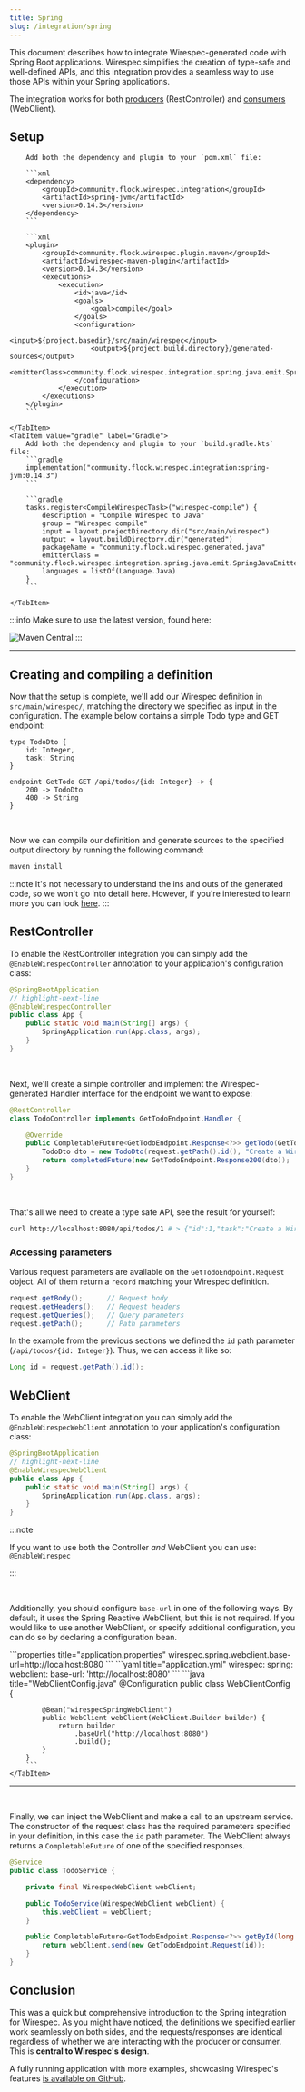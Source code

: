 ```yaml
---
title: Spring
slug: /integration/spring
---
```



This document describes how to integrate Wirespec-generated code with Spring Boot applications. Wirespec simplifies the
creation of type-safe and well-defined APIs, and this integration provides a seamless way to use those APIs within your
Spring applications.

The integration works for both [producers](#restcontroller) (RestController) and [consumers](#webclient)
(WebClient).

## Setup

<Tabs>
    <TabItem value="maven" label="Maven">

        Add both the dependency and plugin to your `pom.xml` file:

        ```xml
        <dependency>
            <groupId>community.flock.wirespec.integration</groupId>
            <artifactId>spring-jvm</artifactId>
            <version>0.14.3</version>
        </dependency>
        ```

        ```xml
        <plugin>
            <groupId>community.flock.wirespec.plugin.maven</groupId>
            <artifactId>wirespec-maven-plugin</artifactId>
            <version>0.14.3</version>
            <executions>
                <execution>
                    <id>java</id>
                    <goals>
                        <goal>compile</goal>
                    </goals>
                    <configuration>
                        <input>${project.basedir}/src/main/wirespec</input>
                        <output>${project.build.directory}/generated-sources</output>
                        <emitterClass>community.flock.wirespec.integration.spring.java.emit.SpringJavaEmitter</emitterClass>
                    </configuration>
                </execution>
            </executions>
        </plugin>
        ```

    </TabItem>
    <TabItem value="gradle" label="Gradle">
        Add both the dependency and plugin to your `build.gradle.kts` file:
        ```gradle
        implementation("community.flock.wirespec.integration:spring-jvm:0.14.3")
        ```

        ```gradle
        tasks.register<CompileWirespecTask>("wirespec-compile") {
            description = "Compile Wirespec to Java"
            group = "Wirespec compile"
            input = layout.projectDirectory.dir("src/main/wirespec")
            output = layout.buildDirectory.dir("generated")
            packageName = "community.flock.wirespec.generated.java"
            emitterClass = "community.flock.wirespec.integration.spring.java.emit.SpringJavaEmitter"::class.java
            languages = listOf(Language.Java)
        }
        ```

    </TabItem>
</Tabs>

:::info
Make sure to use the latest version, found here:

![Maven Central](https://img.shields.io/maven-central/v/community.flock.wirespec.plugin.maven/wirespec-maven-plugin)
:::

------------------------------

## Creating and compiling a definition

Now that the setup is complete, we'll add our Wirespec definition in `src/main/wirespec/`, matching the directory we
specified as input in the configuration. The example below contains a simple Todo type and GET endpoint:

[//]: # (Could be the same as in getting-started maybe?)
```wirespec title="src/main/wirespec/todo.ws"
type TodoDto {
    id: Integer,
    task: String
}

endpoint GetTodo GET /api/todos/{id: Integer} -> {
    200 -> TodoDto
    400 -> String
}
```

<br />

Now we can compile our definition and generate sources to the specified output directory by running the following
command:

```bash
maven install
```

:::note
It's not necessary to understand the ins and outs of the generated code, so we won't go into detail here.
However, if you're interested to learn more you can look [here](../emitters/java).
:::


## RestController

To enable the RestController integration you can simply add the `@EnableWirespecController` annotation to your
application's configuration class:

```java
@SpringBootApplication
// highlight-next-line
@EnableWirespecController
public class App {
    public static void main(String[] args) {
        SpringApplication.run(App.class, args);
    }
}
```

<br />

Next, we'll create a simple controller and implement the Wirespec-generated Handler interface for the endpoint we want
to expose:

```java
@RestController
class TodoController implements GetTodoEndpoint.Handler {

    @Override
    public CompletableFuture<GetTodoEndpoint.Response<?>> getTodo(GetTodoEndpoint.Request request) {
        TodoDto dto = new TodoDto(request.getPath().id(), "Create a Wirespec definition");
        return completedFuture(new GetTodoEndpoint.Response200(dto));
    }
}
```

<br />

That's all we need to create a type safe API, see the result for yourself:

```bash
curl http://localhost:8080/api/todos/1 # > {"id":1,"task":"Create a Wirespec definition"}
```

### Accessing parameters

Various request parameters are available on the `GetTodoEndpoint.Request` object. All of them return a `record` matching
your Wirespec definition.

```java
request.getBody();      // Request body
request.getHeaders();   // Request headers
request.getQueries();   // Query parameters
request.getPath();      // Path parameters
```

In the example from the previous sections we defined the `id` path parameter (`/api/todos/{id: Integer}`). Thus,
we can access it like so:

```java
Long id = request.getPath().id();
```



## WebClient

To enable the WebClient integration you can simply add the `@EnableWirespecWebClient` annotation to your application's
configuration class:


```java
@SpringBootApplication
// highlight-next-line
@EnableWirespecWebClient
public class App {
    public static void main(String[] args) {
        SpringApplication.run(App.class, args);
    }
}
```

:::note

If you want to use both the Controller *and* WebClient you can use: `@EnableWirespec`

:::

<br />

Additionally, you should configure `base-url` in one of the following ways. By default, it uses the Spring Reactive
WebClient, but this is not required. If you would like to use another WebClient, or specify additional configuration,
you can do so by declaring a configuration bean.

<Tabs>
    <TabItem value="properties" label="Properties">
        ```properties title="application.properties"
        wirespec.spring.webclient.base-url=http://localhost:8080
        ```
    </TabItem>
    <TabItem value="yaml" label="YAML">
        ```yaml title="application.yml"
        wirespec:
          spring:
            webclient:
              base-url: 'http://localhost:8080'
        ```
    </TabItem>
    <TabItem value="bean" label="Configuration Bean">
        ```java title="WebClientConfig.java"
        @Configuration
        public class WebClientConfig {

            @Bean("wirespecSpringWebClient")
            public WebClient webClient(WebClient.Builder builder) {
                return builder
                    .baseUrl("http://localhost:8080")
                    .build();
            }
        }
        ```
    </TabItem>
</Tabs>

------------------------------

<br />

Finally, we can inject the WebClient and make a call to an upstream service. The constructor of the request class has
the required parameters specified in your definition, in this case the `id` path parameter. The WebClient always returns
a `CompletableFuture` of one of the specified responses.

```java
@Service
public class TodoService {

    private final WirespecWebClient webClient;

    public TodoService(WirespecWebClient webClient) {
        this.webClient = webClient;
    }

    public CompletableFuture<GetTodoEndpoint.Response<?>> getById(long id) {
        return webClient.send(new GetTodoEndpoint.Request(id));
    }
}
```

## Conclusion

This was a quick but comprehensive introduction to the Spring integration for Wirespec. As you might have noticed, the
definitions we specified earlier work seamlessly on both sides, and the requests/responses are identical regardless of
whether we are interacting with the producer or consumer. This is **central to Wirespec's design**.

A fully running application with more examples, showcasing Wirespec's features
[is available on GitHub](https://github.com/flock-community/wirespec-demo-java-spring).
